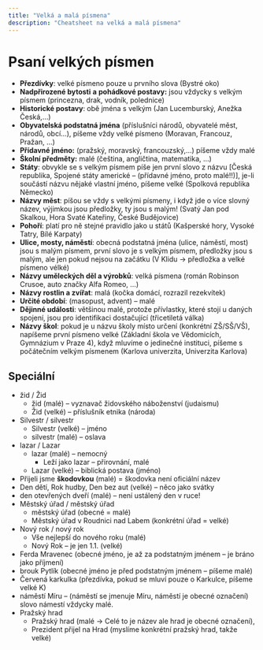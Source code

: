 ```yaml
---
title: "Velká a malá písmena"
description: "Cheatsheet na velká a malá písmena"
---
```


# Psaní velkých písmen

- **Přezdívky**: velké písmeno pouze u prvního slova (Bystré oko)
- **Nadpřirozené bytosti** **a** **pohádkové postavy:** jsou vždycky s velkým písmem (princezna, drak, vodník, polednice)
- **Historické postavy**: obě jména s velkým (Jan Lucemburský, Anežka Česká,…)
- **Obyvatelská podstatná jména** (příslušníci národů, obyvatelé měst, národů, obcí…), píšeme vždy velké písmeno (Moravan, Francouz, Pražan, …)
- **Přídavné jméno:** (pražský, moravský, francouzský,…) píšeme vždy malé
- **Školní předměty:** malé (čeština, angličtina, matematika, …)
- **Státy**: obvykle se s velkým písmem píše jen první slovo z názvu \[Česká republika, Spojené státy americké – (přídavné jméno, proto malé!!)\], je-li součástí názvu nějaké vlastní jméno, píšeme velké (Spolková republika Německo)
- **Názvy měst**: píšou se vždy s velkými písmeny, i když jde o více slovný název, výjimkou jsou předložky, ty jsou s malým! (Svatý Jan pod Skalkou, Hora Svaté Kateřiny, České Budějovice)
- **Pohoří**: platí pro ně stejné pravidlo jako u států (Kašperské hory, Vysoké Tatry, Bílé Karpaty)
- **Ulice, mosty, náměstí**: obecná podstatná jména (ulice, náměstí, most) jsou s malým písmem, první slovo je s velkým písmem, předložky jsou s malým, ale jen pokud nejsou na začátku (V Klidu -> předložka a velké písmeno vélké)
- **Názvy uměleckých děl a výrobků**: velká písmena (román Robinson Crusoe, auto značky Alfa Romeo, …)
- **Názvy rostlin a zvířat**: malá (kočka domácí, rozrazil rezekvítek)
- **Určité období**: (masopust, advent) – malé
- **Dějinné události**: většinou malé, protože přívlastky, které stojí u daných spojení, jsou pro identifikaci dostačující (třicetiletá válka)
- **Názvy škol**: pokud je u názvu školy místo určení (konkrétní ZŠ/SŠ/VŠ), napíšeme první písmeno velké (Základní škola ve Vědomicích, Gymnázium v Praze 4), když mluvíme o jedinečné instituci, píšeme s počátečním velkým písmenem (Karlova univerzita, Univerzita Karlova)

## Speciální
- žid / Žid
  - žid (malé) – vyznavač židovského náboženství (judaismu)
  - Žid (velké) – příslušník etnika (národa)
- Silvestr / silvestr
  - Silvestr (velké) – jméno
  - silvestr (malé) – oslava
- lazar / Lazar
  - lazar (malé) – nemocný
    - Leží jako lazar – přirovnání, malé
  - Lazar (velké) – biblická postava (jméno)
- Přijeli jsme **škodovkou** (malé) = škodovka není oficiální název
- Den dětí, Rok hudby, Den bez aut (velké) – něco jako svátky
- den otevřených dveří (malé) – není ustálený den v ruce!
- Městský úřad / městský úřad
  - městský úřad (obecné = malé)
  - Městský úřad v Roudnici nad Labem (konkrétní úřad = velké)
- Nový rok / nový rok
    - Vše nejlepší do nového roku (malé)
    - Nový Rok – je jen 1.1. (velké)
- Ferda Mravenec (obecné jméno, je až za podstatným jménem – je bráno jako příjmení)
- brouk Pytlík (obecné jméno je před podstatným jménem – píšeme malé)
- Červená karkulka (přezdívka, pokud se mluví pouze o Karkulce, píšeme velké K)
- náměstí Míru – (náměstí se jmenuje Míru, náměstí je obecné označení) slovo námestí vždycky malé.
- Pražský hrad
  - Pražský hrad (malé -> Celé to je název ale hrad je obecné označení), 
  - Prezident přijel na Hrad (myslíme konkrétní pražský hrad, takže velké)